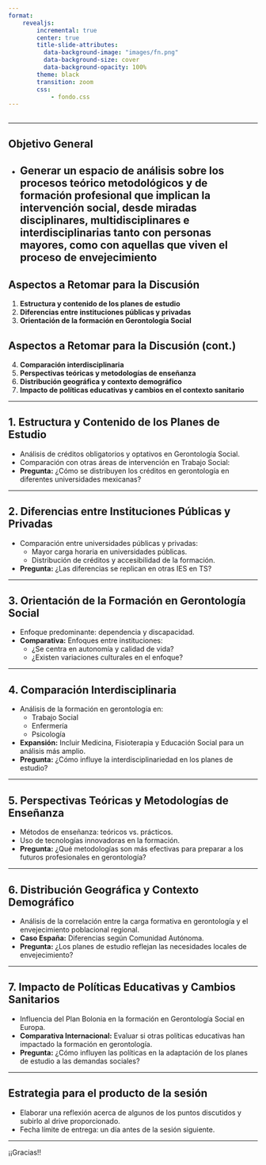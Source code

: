 ```yaml
---
format:
    revealjs:
        incremental: true
        center: true
        title-slide-attributes: 
          data-background-image: "images/fn.png"
          data-background-size: cover
          data-background-opacity: 100%
        theme: black
        transition: zoom
        css:
            - fondo.css
---
```


## {background-image="images/fn.png"}

---

## Objetivo General

- Generar un espacio de análisis sobre los procesos teórico metodológicos y de formación profesional que implican la intervención social, desde miradas disciplinares, multidisciplinares e interdisciplinarias tanto con personas mayores, como con aquellas que viven el proceso de envejecimiento
---

## Aspectos a Retomar para la Discusión

:::{.incremental}
1. **Estructura y contenido de los planes de estudio**
2. **Diferencias entre instituciones públicas y privadas**
3. **Orientación de la formación en Gerontología Social**
:::

## Aspectos a Retomar para la Discusión (cont.) 
:::{.incremental}
4. **Comparación interdisciplinaria**
5. **Perspectivas teóricas y metodologías de enseñanza**
6. **Distribución geográfica y contexto demográfico**
7. **Impacto de políticas educativas y cambios en el contexto sanitario**
:::
---

## 1. Estructura y Contenido de los Planes de Estudio

- Análisis de créditos obligatorios y optativos en Gerontología Social.
- Comparación con otras áreas de intervención en Trabajo Social:
- **Pregunta:** ¿Cómo se distribuyen los créditos en gerontología en diferentes universidades mexicanas?

---

## 2. Diferencias entre Instituciones Públicas y Privadas

- Comparación entre universidades públicas y privadas:
   - Mayor carga horaria en universidades públicas.
   - Distribución de créditos y accesibilidad de la formación.
- **Pregunta:** ¿Las diferencias se replican en otras IES en TS?

---

## 3. Orientación de la Formación en Gerontología Social

- Enfoque predominante: dependencia y discapacidad.
- **Comparativa:** Enfoques entre instituciones:
   - ¿Se centra en autonomía y calidad de vida?
   - ¿Existen variaciones culturales en el enfoque?

---

## 4. Comparación Interdisciplinaria

- Análisis de la formación en gerontología en:
   - Trabajo Social
   - Enfermería
   - Psicología
- **Expansión:** Incluir Medicina, Fisioterapia y Educación Social para un análisis más amplio.
- **Pregunta:** ¿Cómo influye la interdisciplinariedad en los planes de estudio?

---

## 5. Perspectivas Teóricas y Metodologías de Enseñanza

- Métodos de enseñanza: teóricos vs. prácticos.
- Uso de tecnologías innovadoras en la formación.
- **Pregunta:** ¿Qué metodologías son más efectivas para preparar a los futuros profesionales en gerontología?

---

## 6. Distribución Geográfica y Contexto Demográfico

- Análisis de la correlación entre la carga formativa en gerontología y el envejecimiento poblacional regional.
- **Caso España:** Diferencias según Comunidad Autónoma.
- **Pregunta:** ¿Los planes de estudio reflejan las necesidades locales de envejecimiento?

---

## 7. Impacto de Políticas Educativas y Cambios Sanitarios

- Influencia del Plan Bolonia en la formación en Gerontología Social en Europa.
- **Comparativa Internacional:** Evaluar si otras políticas educativas han impactado la formación en gerontología.
- **Pregunta:** ¿Cómo influyen las políticas en la adaptación de los planes de estudio a las demandas sociales?

---

## Estrategia para el producto de la sesión

- Elaborar una reflexión acerca de algunos de los puntos discutidos y subirlo al drive proporcionado.
- Fecha límite de entrega: un día antes de la sesión siguiente.

---
:::{.r-fit-text}
¡¡Gracias!!
:::



